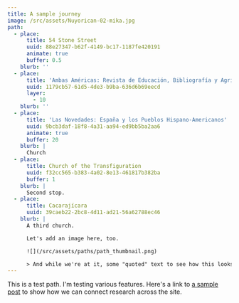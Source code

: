 ```yaml
---
title: A sample journey
image: /src/assets/Nuyorican-02-mika.jpg
path:
  - place:
      title: 54 Stone Street
      uuid: 88e27347-b62f-4149-bc17-1187fe420191
      animate: true
      buffer: 0.5
    blurb: ''
  - place:
      title: 'Ambas Américas: Revista de Educación, Bibliografía y Agricultura'
      uuid: 1179cb57-61d5-4de3-b9ba-636d6b69eecd
      layer:
        - 10
    blurb: ''
  - place:
      title: 'Las Novedades: España y los Pueblos Hispano-Americanos'
      uuid: 9bcb3daf-18f8-4a31-aa94-ed9bb5ba2aa6
      animate: true
      buffer: 20
    blurb: |
      Church
  - place:
      title: Church of the Transfiguration
      uuid: f32cc565-b383-4a02-8e13-461817b382ba
      buffer: 1
    blurb: |
      Second stop.
  - place:
      title: Cacarajícara
      uuid: 39caeb22-2bc8-4d11-ad21-56a62788ec46
    blurb: |
      A third church.

      Let's add an image here, too.

      ![](/src/assets/paths/path_thumbnail.png)

      > And while we're at it, some "quoted" text to see how this looks.
---
```


This is a test path. I'm testing various features. Here's a link to [a sample post](https://gbof-web.netlify.app/posts/A-sample-post#map=12/40.71188/-74.00368) to show how we can connect research across the site.
